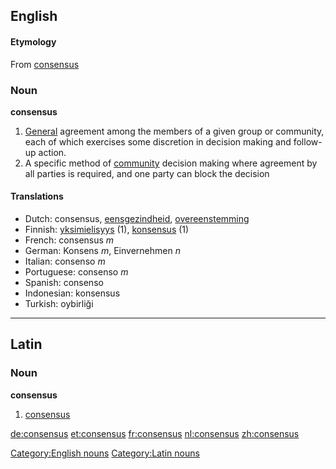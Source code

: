 ==English==

====Etymology====
From {{L.}} [[consensus]]

===Noun===
[[Category:English nouns]]
'''consensus'''

# [[General]] agreement among the members of a given group or community, each of which exercises some discretion in decision making and follow-up action.
# A specific method of [[community]] decision making where agreement by all parties is required, and one party can block the decision

====Translations====
*Dutch: consensus, [[eensgezindheid]], [[overeenstemming]]
*Finnish: [[yksimielisyys]] (1), [[konsensus]] (1)
*French: consensus ''m''
*German: Konsens ''m'', Einvernehmen ''n''
*Italian: consenso ''m''
*Portuguese: consenso ''m''
*Spanish: consenso
*Indonesian: konsensus
*Turkish: oybirliği

----

==Latin==

===Noun===
'''consensus'''

# [[consensus]]

[[Category:Latin nouns]]

[[de:consensus]]
[[et:consensus]]
[[fr:consensus]]
[[nl:consensus]]
[[zh:consensus]]